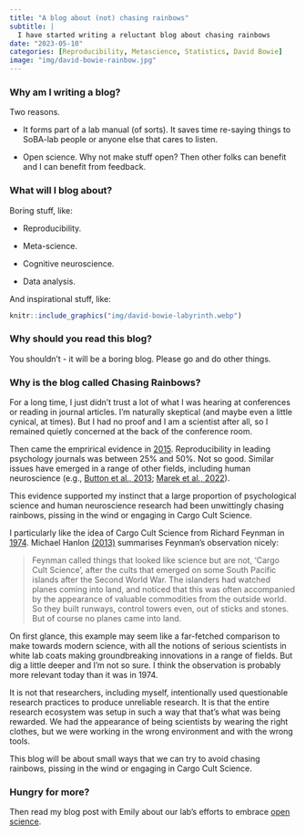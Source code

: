 ```yaml
---
title: "A blog about (not) chasing rainbows"
subtitle: | 
  I have started writing a reluctant blog about chasing rainbows
date: "2023-05-10"
categories: [Reproducibility, Metascience, Statistics, David Bowie]
image: "img/david-bowie-rainbow.jpg"
---
```


### Why am I writing a blog?

Two reasons.

-   It forms part of a lab manual (of sorts). It saves time re-saying things to SoBA-lab people or anyone else that cares to listen.

-   Open science. Why not make stuff open? Then other folks can benefit and I can benefit from feedback.

### What will I blog about?

Boring stuff, like:

-   Reproducibility.

-   Meta-science.

-   Cognitive neuroscience.

-   Data analysis.

And inspirational stuff, like:

```r
knitr::include_graphics("img/david-bowie-labyrinth.webp")
```

### Why should you read this blog?

You shouldn't - it will be a boring blog. Please go and do other things.

### Why is the blog called Chasing Rainbows?

For a long time, I just didn't trust a lot of what I was hearing at conferences or reading in journal articles. I'm naturally skeptical (and maybe even a little cynical, at times). But I had no proof and I am a scientist after all, so I remained quietly concerned at the back of the conference room. 

Then came the emprirical evidence in [2015](https://www.science.org/doi/10.1126/science.aac4716). Reproducibility in leading psychology journals was between 25% and 50%. Not so good. Similar issues have emerged in a range of other fields, including human neuroscience (e.g., [Button et al., 2013](https://www.nature.com/articles/nrn3475); [Marek et al., 2022](https://www.nature.com/articles/s41586-022-04492-9)).

This evidence supported my instinct that a large proportion of psychological science and human neuroscience research had been unwittingly chasing rainbows, pissing in the wind or engaging in Cargo Cult Science. 

I particularly like the idea of Cargo Cult Science from Richard Feynman in [1974](./img/Feynman_74_CargoCult.pdf){target="_blank"}. Michael Hanlon [(2013)](https://www.cambridge.org/core/journals/european-review/article/cargo-cult-science/38CA581FFAB42704E5F667AA4A2D6D79) summarises Feynman's observation nicely:

>Feynman called things that looked like science but are not, ‘Cargo Cult Science’,
after the cults that emerged on some South Pacific islands after the Second World War.
The islanders had watched planes coming into land, and noticed that this was often
accompanied by the appearance of valuable commodities from the outside world. So they
built runways, control towers even, out of sticks and stones.
But of course no planes came into land. 

On first glance, this example may seem like a far-fetched comparison to make towards modern science, with all the notions of serious scientists in white lab coats making groundbreaking innovations in a range of fields. But dig a little deeper and I'm not so sure. I think the observation is probably more relevant today than it was in 1974. 

It is not that researchers, including myself, intentionally used questionable research practices to produce unreliable research. It is that the entire research ecosystem was setup in such a way that that's what was being rewarded. We had the appearance of being scientists by wearing the right clothes, but we were working in the wrong environment and with the wrong tools.

This blog will be about small ways that we can try to avoid chasing rainbows, pissing in the wind or engaging in Cargo Cult Science. 

### Hungry for more?

Then read my blog post with Emily about our lab's efforts to embrace [open science](https://rich-ramsey.com/posts/2023-05-10_meta_science/){target="_blank"}.

